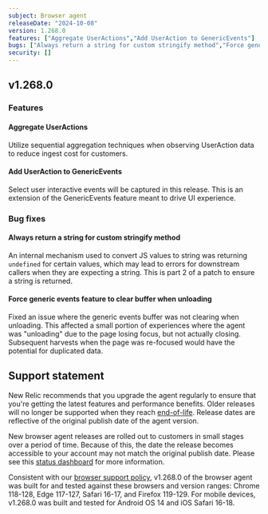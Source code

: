 ```yaml
---
subject: Browser agent
releaseDate: "2024-10-08"
version: 1.268.0
features: ["Aggregate UserActions","Add UserAction to GenericEvents"]
bugs: ["Always return a string for custom stringify method","Force generic events feature to clear buffer when unloading"]
security: []
---
```


## v1.268.0

### Features

#### Aggregate UserActions

Utilize sequential aggregation techniques when observing UserAction data to reduce ingest cost for customers.

#### Add UserAction to GenericEvents

Select user interactive events will be captured in this release. This is an extension of the GenericEvents feature meant to drive UI experience.

### Bug fixes

#### Always return a string for custom stringify method

An internal mechanism used to convert JS values to string was returning `undefined` for certain values, which may lead to errors for downstream callers when they are expecting a string. This is part 2 of a patch to ensure a string is returned.

#### Force generic events feature to clear buffer when unloading

Fixed an issue where the generic events buffer was not clearing when unloading. This affected a small portion of experiences where the agent was "unloading" due to the page losing focus, but not actually closing.  Subsequent harvests when the page was re-focused would have the potential for duplicated data.

## Support statement

New Relic recommends that you upgrade the agent regularly to ensure that you're getting the latest features and performance benefits. Older releases will no longer be supported when they reach [end-of-life](/docs/browser/browser-monitoring/getting-started/browser-agent-eol-policy/). Release dates are reflective of the original publish date of the agent version.

New browser agent releases are rolled out to customers in small stages over a period of time. Because of this, the date the release becomes accessible to your account may not match the original publish date. Please see this [status dashboard](https://newrelic.github.io/newrelic-browser-agent-release/) for more information.

Consistent with our [browser support policy](/docs/browser/new-relic-browser/getting-started/compatibility-requirements-browser-monitoring/#browser-types), v1.268.0 of the browser agent was built for and tested against these browsers and version ranges: Chrome 118-128, Edge 117-127, Safari 16-17, and Firefox 119-129. For mobile devices, v1.268.0 was built and tested for Android OS 14 and iOS Safari 16-18.
